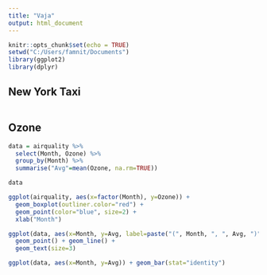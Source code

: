 ```yaml
---
title: "Vaja"
output: html_document
---
```


```r
knitr::opts_chunk$set(echo = TRUE)
setwd("C:/Users/famnit/Documents")
library(ggplot2)
library(dplyr)
```

## New York Taxi
```r

```

## Ozone
```r
data = airquality %>%
  select(Month, Ozone) %>%
  group_by(Month) %>%
  summarise("Avg"=mean(Ozone, na.rm=TRUE))

data

ggplot(airquality, aes(x=factor(Month), y=Ozone)) + 
  geom_boxplot(outliner.color="red") +
  geom_point(color="blue", size=2) +
  xlab("Month")

ggplot(data, aes(x=Month, y=Avg, label=paste("(", Month, ", ", Avg, ")"))) +
  geom_point() + geom_line() +
  geom_text(size=3)

ggplot(data, aes(x=Month, y=Avg)) + geom_bar(stat="identity")

```